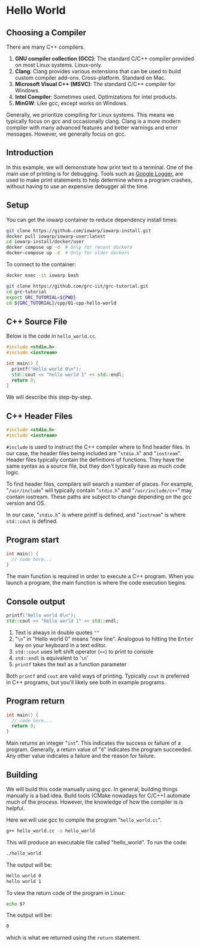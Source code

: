 # Hello World

## Choosing a Compiler

There are many C++ compilers.

1. **GNU compiler collection (GCC)**: The standard C/C++ compiler provided on most Linux systems. Linux-only.
1. **Clang**: Clang provides various extensions that can be used to build custom compiler add-ons. Cross-platform.
   Standard on Mac.
1. **Microsoft Visual C++ (MSVC)**: The standard C/C++ compiler for Windows.
1. **Intel Compiler**: Sometimes used. Optimizations for intel products.
1. **MinGW**: Like gcc, except works on Windows.

Generally, we prioritize compiling for Linux systems. This means we typically focus on gcc and occasionally clang. Clang is a more modern compiler with many advanced features and better warnings and error messages. However, we generally focus on gcc.

## Introduction

In this example, we will demonstrate how print text to a terminal. One of the main use of printing is for debugging.
Tools such as [Google Logger](https://github.com/google/glog), are used to make print statements to help determine
where a program crashes, without having to use an expensive debugger all the time.

## Setup


<Tabs>
<TabItem value="docker" label="Docker" default>

You can get the iowarp container to reduce dependency install times:
```bash
git clone https://github.com/iowarp/iowarp-install.git
docker pull iowarp/iowarp-user:latest
cd iowarp-install/docker/user
docker compose up -d  # Only for recent dockers
docker-compose up -d  # Only for older dockers
```

To connect to the container:
```bash
docker exec -it iowarp bash
```

</TabItem>
<TabItem value="linux" label="Linux">

```bash
git clone https://github.com/grc-iit/grc-tutorial.git
cd grc-tutorial
export GRC_TUTORIAL=${PWD}
cd ${GRC_TUTORIAL}/cpp/01-cpp-hello-world
```

</TabItem>
</Tabs>

## C++ Source File

Below is the code in `hello_world.cc`.

```cpp
#include <stdio.h>
#include <iostream>

int main() {
  printf("Hello world 0\n");
  std::cout << "hello world 1" << std::endl;
  return 0;
}
```

We will describe this step-by-step.

## C++ Header Files

```cpp
#include <stdio.h>
#include <iostream>
```

`#include` is used to instruct the C++ compiler where to find header files. In our case, the header files being included are
"`stdio.h`" and "`iostream`". Header files typically contain the definitions of functions. They have the same syntax as a source
file, but they don't typically have as much code logic.

To find header files, compilers will search a number of places. For example, "`/usr/include`" will typically contain "`stdio.h`"
and "`/usr/include/c++`" may contain iostream. These paths are subject to change depending on the gcc version and OS.

In our case, "`stdio.h`" is where printf is defined, and "`iostream`" is where `std::cout` is defined.

## Program start

```cpp
int main() {
  // code here...
}
```

The main function is required in order to execute a C++ program. When you launch a program, the main function is where
the code execution begins.

## Console output

```cpp
printf("Hello world 0\n");
std::cout << "Hello world 1" << std::endl;
```

1. Text is always in double quotes `""`
1. "`\n`" in "Hello world 0" means "new line". Analogous to hitting the <kbd>Enter</kbd> key on your keyboard in a text editor.
1. `std::cout` uses left shift operator (`<<`) to print to console
1. `std::endl` is equivalent to '`\n`'
1. `printf` takes the text as a function parameter

Both `printf` and `cout` are valid ways of printing. Typically `cout` is preferred in C++ programs, but you'll likely see
both in example programs.

## Program return

```cpp
int main() {
  // code here...
  return 0;
}
```

Main returns an integer "`int`". This indicates the success or failure of a program. Generally, a return value of "`0`" indicates
the program succeeded. Any other value indicates a failure and the reason for failure.

## Building

We will build this code manually using gcc. In general, building things manually
is a bad idea. Build tools (CMake nowadays for C/C++) automate much of the
process. However, the knowledge of how the compiler is is helpful.

Here we will use gcc to compile the program "`hello_world.cc`".

```bash
g++ hello_world.cc -o hello_world
```

This will produce an executable file called "hello_world". To run the code:

```bash
./hello_world
```

The output will be:

```sh
Hello world 0
hello world 1
```

To view the return code of the program in Linux:

```sh
echo $?
```

The output will be:

```sh
0
```

which is what we returned using the `return` statement.